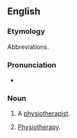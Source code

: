 {{also|physio-}}
==English==

===Etymology===
Abbreviations.

===Pronunciation===
* {{IPA|/ˈfɪzɪəʊ/}}

===Noun===
{{en-noun}}

# {{context|colloquial}} A [[physiotherapist]].
# {{context|colloquial|uncountable}} [[physiotherapy|Physiotherapy]].